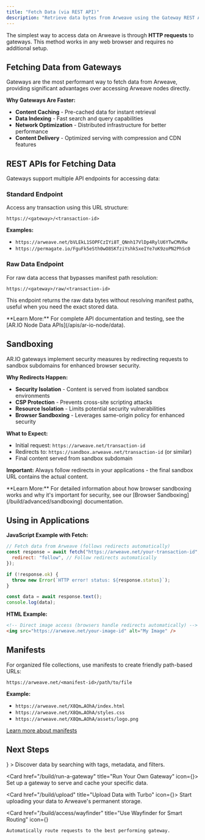 ```yaml
---
title: "Fetch Data (via REST API)"
description: "Retrieve data bytes from Arweave using the Gateway REST API"
---
```



The simplest way to access data on Arweave is through **HTTP requests** to gateways. This method works in any web browser and requires no additional setup.

## Fetching Data from Gateways

Gateways are the most performant way to fetch data from Arweave, providing significant advantages over accessing Arweave nodes directly.

**Why Gateways Are Faster:**

- **Content Caching** - Pre-cached data for instant retrieval
- **Data Indexing** - Fast search and query capabilities
- **Network Optimization** - Distributed infrastructure for better performance
- **Content Delivery** - Optimized serving with compression and CDN features

## REST APIs for Fetching Data

Gateways support multiple API endpoints for accessing data:

### Standard Endpoint

Access any transaction using this URL structure:

```
https://<gateway>/<transaction-id>
```

**Examples:**

- `https://arweave.net/bVLEkL1SOPFCzIYi8T_QNnh17VlDp4RylU6YTwCMVRw`
- `https://permagate.io/FguFk5eSth0wO8SKfziYshkSxeIYe7oK9zoPN2PhSc0`

### Raw Data Endpoint

For raw data access that bypasses manifest path resolution:

```
https://<gateway>/raw/<transaction-id>
```

This endpoint returns the raw data bytes without resolving manifest paths, useful when you need the exact stored data.

<Callout type="info">
  **Learn More:** For complete API documentation and testing, see the [AR.IO
  Node Data APIs](/apis/ar-io-node/data).
</Callout>

## Sandboxing

AR.IO gateways implement security measures by redirecting requests to sandbox subdomains for enhanced browser security.

**Why Redirects Happen:**

- **Security Isolation** - Content is served from isolated sandbox environments
- **CSP Protection** - Prevents cross-site scripting attacks
- **Resource Isolation** - Limits potential security vulnerabilities
- **Browser Sandboxing** - Leverages same-origin policy for enhanced security

**What to Expect:**

- Initial request: `https://arweave.net/transaction-id`
- Redirects to: `https://sandbox.arweave.net/transaction-id` (or similar)
- Final content served from sandbox subdomain

**Important:** Always follow redirects in your applications - the final sandbox URL contains the actual content.

<Callout type="info">
  **Learn More:** For detailed information about how browser sandboxing works
  and why it's important for security, see our [Browser
  Sandboxing](/build/advanced/sandboxing) documentation.
</Callout>

## Using in Applications

**JavaScript Example with Fetch:**

```js
// Fetch data from Arweave (follows redirects automatically)
const response = await fetch("https://arweave.net/your-transaction-id", {
  redirect: "follow", // Follow redirects automatically
});

if (!response.ok) {
  throw new Error(`HTTP error! status: ${response.status}`);
}

const data = await response.text();
console.log(data);
```

**HTML Example:**

```html
<!-- Direct image access (browsers handle redirects automatically) -->
<img src="https://arweave.net/your-image-id" alt="My Image" />
```

## Manifests

For organized file collections, use manifests to create friendly path-based URLs:

```
https://arweave.net/<manifest-id>/path/to/file
```

**Example:**

- `https://arweave.net/X8Qm…AOhA/index.html`
- `https://arweave.net/X8Qm…AOhA/styles.css`
- `https://arweave.net/X8Qm…AOhA/assets/logo.png`

[Learn more about manifests](/build/upload/manifests)

## Next Steps

<Cards>
  <Card 
    href="/build/access/find-data" 
    title="Find Data via GraphQL"
    icon={<Search />}
  >
    Discover data by searching with tags, metadata, and filters.
  </Card>

<Card href="/build/run-a-gateway" title="Run Your Own Gateway" icon={<Globe />}>
  Set up a gateway to serve and cache your specific data.
</Card>

<Card href="/build/upload" title="Upload Data with Turbo" icon={<Link />}>
  Start uploading your data to Arweave's permanent storage.
</Card>

  <Card 
    href="/build/access/wayfinder"
    title="Use Wayfinder for Smart Routing"
    icon={<Compass />}
  >
    Automatically route requests to the best performing gateway.
  </Card>
</Cards>
